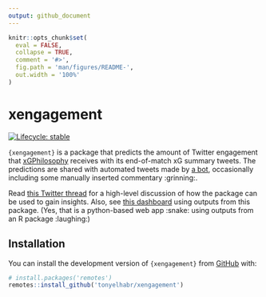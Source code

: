 ```yaml
---
output: github_document
---
```


<!-- README.md is generated from README.Rmd. Please edit that file -->

```r
knitr::opts_chunk$set(
  eval = FALSE,
  collapse = TRUE,
  comment = '#>',
  fig.path = 'man/figures/README-',
  out.width = '100%'
)
```

# xengagement

<!-- badges: start -->

[![Lifecycle: stable](https://img.shields.io/badge/lifecycle-stable-green.svg?style=flat-square)](https://lifecycle.r-lib.org/articles/stages.html#stable)

<!-- badges: end -->

`{xengagement}` is a package that predicts the amount of Twitter engagement that [xGPhilosophy](https://twitter.com/xGPhilosophy) receives with its end-of-match xG summary tweets. The predictions are shared with automated tweets made by [a bot](https://twitter.com/punditratio), occasionally including some manually inserted commentary :grinning:.

Read [this Twitter thread](https://twitter.com/TonyElHabr/status/1373277253572960258?s=20) for a high-level discussion of how the package can be used to gain insights. Also, see [this dashboard](https://xengagement.herokuapp.com/) using outputs from this package. (Yes, that is a python-based web app :snake: using outputs from an R package :laughing:)

## Installation

You can install the development version of `{xengagement}` from [GitHub](https://github.com/) with:

```r
# install.packages('remotes')
remotes::install_github('tonyelhabr/xengagement')
```
